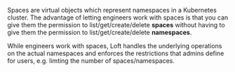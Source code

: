 Spaces are virtual objects which represent namespaces in a Kubernetes cluster. The advantage of letting engineers work with spaces is that you can give them the permission to list/get/create/delete **spaces** without having to give them the permission to list/get/create/delete **namespaces**. 

While engineers work with spaces, Loft handles the underlying operations on the actual namespaces and enforces the restrictions that admins define for users, e.g. limting the number of spaces/namespaces.
